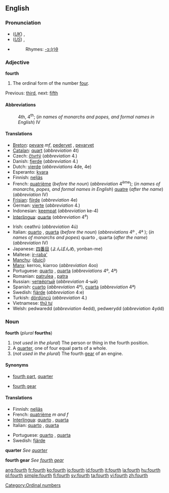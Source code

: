 {{wikipedia}}
==English==

===Pronunciation===
*(''[[Received Pronunciation|UK]]'') {{IPA|/fɔːθ/}}, {{SAMPA|/fO:T/}}
*(''[[General American|US]]'') {{IPA|/fɔɹθ/}}, {{SAMPA|/fOrT/}}
*{{audio|en-us-fourth.ogg|Audio (US)}}
*:Rhymes: [[Rhymes:English:-ɔː(r)θ|-ɔː(r)θ]]

===Adjective===
'''fourth'''

# The ordinal form of the number [[four]].

Previous: [[third]], next: [[fifth]]

====Abbreviations====
:4th, 4<sup>th</sup>; (''in names of monarchs and popes, and formal names in English'') IV

====Translations====
{{top}}
*[[Breton]]: [[pevare]] ''mf'', [[pedervet]] {{f}}, [[pevarvet]] {{m}}
*[[Catalan]]: [[quart]] (''abbreviation'' 4t)
*Czech: [[čtvrtý]] (''abbreviation'' 4.)
*Danish: [[fjerde]] (''abbreviation'' 4.)
*Dutch: [[vierde]] (''abbreviations'' 4de, 4e)
*Esperanto: [[kvara]]
*Finnish: [[neljäs]]
*French: [[quatrième]] (''before the noun'') (''abbreviation'' 4<sup>ème</sup>); (''in names of monarchs, popes, and formal names in English'') [[quatre]] (''after the name'') (''abbreviation'' IV)
*[[Frisian]]: [[fjirde]] (''abbreviation'' 4e)
*German: [[vierte]] (''abbreviation'' 4.)
*Indonesian: [[keempat]] (''abbreviation'' ke-4)
*[[Interlingua]]: [[quarte]] (''abbreviation'' 4<sup>e</sup>)
{{mid}}
*Irish: ceathrú (''abbreviation'' 4ú)
*Italian: [[quarto]] {{m}}, [[quarta]] {{f}} (''before the noun'') (''abbreviations'' 4º {{m}}, 4ª {{f}}); (''in names of monarchs and popes'') quarto {{m}}, quarta {{f}} (''after the name'') (''abbreviation'' IV)
*Japanese: [[四番目]] (よんばんめ, yonban-me)
*Maltese: [[ir-raba']]
*[[Manchu]]: ([[duici]])
*[[Manx]]: kerroo, kiarroo (''abbreviation'' 4oo)
*Portuguese: [[quarto]] {{m}}, [[quarta]] {{f}} (''abbreviations'' 4º, 4ª)
*Romanian: [[patrulea]] {{m}}, [[patra]] {{f}}
*Russian: [[четвёртый]] (''abbreviation'' 4-ый)
*Spanish: [[cuarto]] {{m}} (''abbreviation'' 4º), [[cuarta]] {{f}} (''abbreviation'' 4ª)
*Swedish: [[fjärde]] (''abbreviation'' 4:e)
*Turkish: [[dördüncü]] (''abbreviation'' 4.)
*Vietnamese: [[thứ tư]]
*Welsh: pedwaredd (''abbreviation'' 4edd), pedwerydd (''abbreviation'' 4ydd)
{{bottom}}

===Noun===
'''fourth''' (''plural'' '''fourths''')

# (''not used in the plural'') The person or thing in the fourth position.
# A [[quarter]], one of four equal parts of a whole.
# (''not used in the plural'') The fourth [[gear]] of an engine.

====Synonyms====
*{{i-c|quarter}} [[fourth part]], [[quarter]]
*{{i-c|gear}} [[fourth gear]]

====Translations====

{{trans-top|person or thing in the fourth position}}
*Finnish: [[neljäs]]
*French: [[quatrième]] ''m and f''
*[[Interlingua]]: [[quarto]] {{m}}, [[quarta]] {{f}}
*Italian: [[quarto]] {{m}}, [[quarta]] {{f}}
{{trans-mid}}
*Portuguese: [[quarto]] {{m}}, [[quarta]] {{f}}
*Swedish: [[fjärde]] {{c}}
{{trans-bottom}}

'''quarter'''
''See [[quarter]]''

'''fourth gear'''
''See [[fourth gear]]''

[[Category:Ordinal numbers]]

[[ang:fourth]]
[[fr:fourth]]
[[ko:fourth]]
[[io:fourth]]
[[id:fourth]]
[[it:fourth]]
[[la:fourth]]
[[hu:fourth]]
[[pl:fourth]]
[[simple:fourth]]
[[fi:fourth]]
[[sv:fourth]]
[[ta:fourth]]
[[vi:fourth]]
[[zh:fourth]]